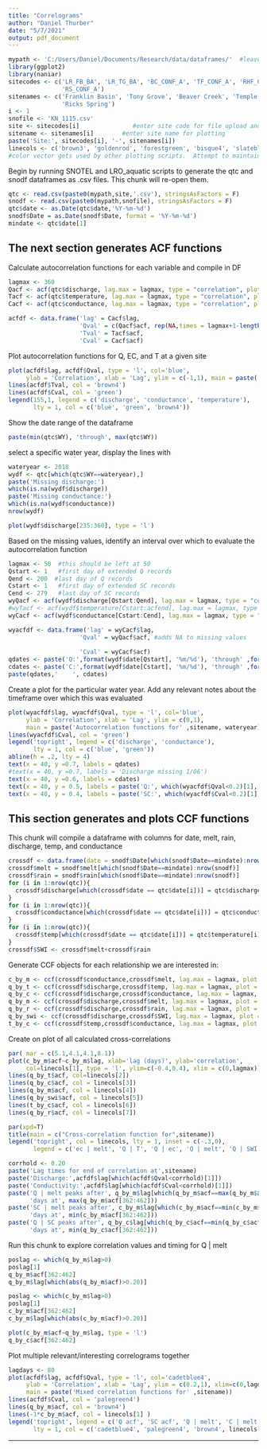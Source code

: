 ```yaml
---
title: "Correlograms"
author: "Daniel Thurber"
date: "5/7/2021"
output: pdf_document
---
```

```r
mypath <- 'C:/Users/Daniel/Documents/Research/data/dataframes/'  #leave this as directory
library(ggplot2)
library(naniar)
sitecodes <- c('LR_FB_BA', 'LR_TG_BA', 'BC_CONF_A', 'TF_CONF_A', 'RHF_CONF_A', 
               'RS_CONF_A')
sitenames <- c('Franklin Basin', 'Tony Grove', 'Beaver Creek', 'Temple Fork', 'Right Hand Fork', 
               'Ricks Spring')
i <- 1
snofile <- 'KN_1115.csv'
site <- sitecodes[i]               #enter site code for file upload and export
sitename <- sitenames[i]        #enter site name for plotting
paste('Site:', sitecodes[i], '-', sitenames[i])
linecols <- c('brown3', 'goldenrod', 'forestgreen', 'bisque4', 'slateblue', 'sienna3', 'aquamarine3', 'magenta4')
#color vector gets used by other plotting scripts.  Attempt to maintain any changes made to the palette
```

Begin by running SNOTEL and LRO_aquatic scripts to generate the qtc and snodf dataframes as .csv files.  This chunk will re-open them.

```r
qtc <- read.csv(paste0(mypath,site,'.csv'), stringsAsFactors = F)
snodf <- read.csv(paste0(mypath,snofile), stringsAsFactors = F)
qtc$date <- as.Date(qtc$date,'%Y-%m-%d')
snodf$Date = as.Date(snodf$Date, format = '%Y-%m-%d')
mindate <- qtc$date[1]
```

The next section generates ACF functions
---
Calculate autocorrelation functions for each variable and compile in DF
```r
lagmax <- 360
Qacf <- acf(qtc$discharge, lag.max = lagmax, type = "correlation", plot = F, na.action = na.pass)
Tacf <- acf(qtc$temperature, lag.max = lagmax, type = "correlation", plot = F, na.action = na.pass)
Cacf <- acf(qtc$conductance, lag.max = lagmax, type = "correlation", plot = F, na.action = na.pass)

acfdf <- data.frame('lag' = Cacf$lag, 
                    'Qval' = c(Qacf$acf, rep(NA,times = lagmax+1-length(Qacf$acf))), #adds NA to missing values
                    'Tval' = Tacf$acf, 
                    'Cval' = Cacf$acf)

```

Plot autocorrelation functions for Q, EC, and T at a given site
```r
plot(acfdf$lag, acfdf$Qval, type = 'l', col='blue',
     ylab = 'Correlation', xlab = 'Lag', ylim = c(-1,1), main = paste('Autocorrelation functions for' ,sitename))
lines(acfdf$Tval, col = 'brown4')
lines(acfdf$Cval, col = 'green')
legend(155,1, legend = c('discharge', 'conductance', 'temperature'), 
       lty = 1, col = c('blue', 'green', 'brown4'))

```

Show the date range of the dataframe
```r
paste(min(qtc$WY), 'through', max(qtc$WY))
```

select a specific water year, display the lines with 
```r
wateryear <- 2018
wydf <- qtc[which(qtc$WY==wateryear),]
paste('Missing discharge:')
which(is.na(wydf$discharge))
paste('Missing conductance:')
which(is.na(wydf$conductance))
nrow(wydf)
```

```r
plot(wydf$discharge[235:360], type = 'l')
```

Based on the missing values, identify an interval over which to evaluate the autocorrelation function
```r
lagmax <- 50  #this should be left at 50
Qstart <- 1   #first day of extended Q records
Qend <- 200  #last day of Q records
Cstart <- 1   #first day of extended SC records
Cend <- 279   #last day of SC records
wyQacf <- acf(wydf$discharge[Qstart:Qend], lag.max = lagmax, type = "correlation", plot = F, na.action = na.pass)
#wyTacf <- acf(wydf$temperature[Cstart:acfend], lag.max = lagmax, type = "correlation", plot = F, na.action = na.pass)
wyCacf <- acf(wydf$conductance[Cstart:Cend], lag.max = lagmax, type = "correlation", plot = F, na.action = na.pass)

wyacfdf <- data.frame('lag' = wyCacf$lag, 
                    'Qval' = wyQacf$acf, #adds NA to missing values
                     
                    'Cval' = wyCacf$acf)
qdates <- paste('Q:',format(wydf$date[Qstart], '%m/%d'), 'through' ,format(wydf$date[Qend], '%m/%d'))
cdates <- paste('C:',format(wydf$date[Cstart], '%m/%d'), 'through' ,format(wydf$date[Cend], '%m/%d'))
paste(qdates,'    ', cdates)
```

Create a plot for the particular water year.  Add any relevant notes about the timeframe over which this was evaluated
```r
plot(wyacfdf$lag, wyacfdf$Qval, type = 'l', col='blue',
     ylab = 'Correlation', xlab = 'Lag', ylim = c(0,1),
     main = paste('Autocorrelation functions for' ,sitename, wateryear))
lines(wyacfdf$Cval, col = 'green')
legend('topright', legend = c('discharge', 'conductance'), 
       lty = 1, col = c('blue', 'green'))
abline(h = .2, lty = 4)
text(x = 40, y =0.7, labels = qdates)
#text(x = 40, y =0.7, labels = 'Discharge missing 1/06')
text(x = 40, y =0.6, labels = cdates)
text(x = 40, y = 0.5, labels = paste('Q:', which(wyacfdf$Qval<0.2)[1], 'days'))
text(x = 40, y = 0.4, labels = paste('SC:', which(wyacfdf$Cval<0.2)[1], 'days'))

```




This section generates and plots CCF functions
---

This chunk will compile a dataframe with columns for date, melt, rain, discharge, temp, and conductance
```r
crossdf <- data.frame(date = snodf$Date[which(snodf$Date==mindate):nrow(snodf)])
crossdf$melt = snodf$melt[which(snodf$Date==mindate):nrow(snodf)]
crossdf$rain = snodf$rain[which(snodf$Date==mindate):nrow(snodf)]
for (i in 1:nrow(qtc)){
  crossdf$discharge[which(crossdf$date == qtc$date[i])] = qtc$discharge[i]
}
for (i in 1:nrow(qtc)){
  crossdf$conductance[which(crossdf$date == qtc$date[i])] = qtc$conductance[i]
}
for (i in 1:nrow(qtc)){
  crossdf$temp[which(crossdf$date == qtc$date[i])] = qtc$temperature[i]
}
crossdf$SWI <- crossdf$melt+crossdf$rain
```

Generate CCF objects for each relationship we are interested in:
```r
c_by_m <- ccf(crossdf$conductance,crossdf$melt, lag.max = lagmax, plot = F)
q_by_t <- ccf(crossdf$discharge,crossdf$temp, lag.max = lagmax, plot = F)
q_by_c <- ccf(crossdf$discharge,crossdf$conductance, lag.max = lagmax, plot = F)
q_by_m <- ccf(crossdf$discharge,crossdf$melt, lag.max = lagmax, plot = F)
q_by_r <- ccf(crossdf$discharge,crossdf$rain, lag.max = lagmax, plot = F, na.action = na.pass)
q_by_swi <- ccf(crossdf$discharge,crossdf$SWI, lag.max = lagmax, plot = F, na.action = na.pass)
t_by_c <- ccf(crossdf$temp,crossdf$conductance, lag.max = lagmax, plot = F)
```

Create on plot of all calculated cross-correlations
```r
par( mar = c(5.1,4.1,4.1,8.1))
plot(c_by_m$acf~c_by_m$lag, xlab='lag (days)', ylab='correlation',
     col=linecols[1], type = 'l', ylim=c(-0.4,0.4), xlim = c(0,lagmax))
lines(q_by_t$acf, col=linecols[2])
lines(q_by_c$acf, col = linecols[3])
lines(q_by_m$acf, col = linecols[4])
lines(q_by_swi$acf, col = linecols[5])
lines(t_by_c$acf, col = linecols[6])
lines(q_by_r$acf, col = linecols[7])

par(xpd=T)
title(main = c("Cross-correlation function for",sitename))
legend('topright', col = linecols, lty = 1, inset = c(-.3,0),
       legend = c('ec | melt', 'Q | T', 'Q | ec', 'Q | melt', 'Q | SWI', 'T | ec', 'Q | rain'))
```
```r
corrhold <- 0.20
paste('Lag times for end of correlation at',sitename)
paste('Discharge:',acfdf$lag[which(acfdf$Qval<corrhold)[1]])
paste('Conductivity:',acfdf$lag[which(acfdf$Cval<corrhold)[1]])
paste('Q | melt peaks after', q_by_m$lag[which(q_by_m$acf==max(q_by_m$acf[362:462]))] ,
      'days at', max(q_by_m$acf[362:462]))
paste('SC | melt peaks after', c_by_m$lag[which(c_by_m$acf==min(c_by_m$acf[362:462]))] ,
      'days at', min(c_by_m$acf[362:462]))
paste('Q | SC peaks after', q_by_c$lag[which(q_by_c$acf==min(q_by_c$acf[362:462]))] ,
      'days at', min(q_by_c$acf[362:462]))
```
Run this chunk to explore correlation values and timing for Q | melt
```r
poslag <- which(q_by_m$lag>0)
poslag[1]
q_by_m$acf[362:462]
q_by_m$lag[which(abs(q_by_m$acf)>0.20)]

```
```r
poslag <- which(c_by_m$lag>0)
poslag[1]
c_by_m$acf[362:462]
c_by_m$lag[which(abs(c_by_m$acf)>0.20)]
```

```r
plot(c_by_m$acf~q_by_m$lag, type = 'l')
q_by_c$acf[362:462]
```

Plot multiple relevant/interesting correlograms together
```r
lagdays <- 80
plot(acfdf$lag, acfdf$Qval, type = 'l', col='cadetblue4',
     ylab = 'Correlation', xlab = 'Lag', ylim = c(0.2,1), xlim=c(0,lagdays),
     main = paste('Mixed correlation functions for' ,sitename))
lines(acfdf$Cval, col = 'palegreen4')
lines(q_by_m$acf, col = 'brown4')
lines(-1*c_by_m$acf, col = linecols[1] )
legend('topright', legend = c('Q acf', 'SC acf', 'Q | melt', 'C | melt'), 
       lty = 1, col = c('cadetblue4', 'palegreen4', 'brown4', linecols[1]))

```








---